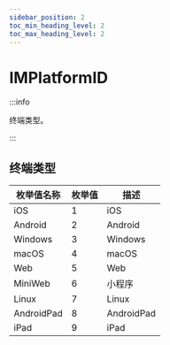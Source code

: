 ```yaml
---
sidebar_position: 2
toc_min_heading_level: 2
toc_max_heading_level: 2
---
```


# IMPlatformID

:::info

终端类型。

:::

## 终端类型

| 枚举值名称 | 枚举值 | 描述                                                     |
| ------ | -------------------------------------------------------- |------------------|
| iOS         | 1      | iOS        |
| Android     | 2      | Android    |
| Windows     | 3      | Windows    |
| macOS       | 4      | macOS        |
| Web         | 5      | Web        |
| MiniWeb     | 6      | 小程序|
| Linux       | 7      | Linux      |
| AndroidPad  | 8      | AndroidPad |
| iPad      | 9        | iPad|
